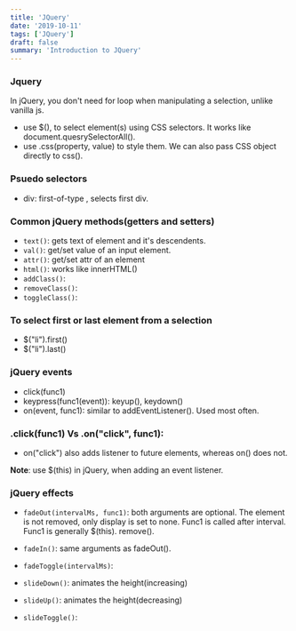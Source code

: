 ```yaml
---
title: 'JQuery'
date: '2019-10-11'
tags: ['JQuery']
draft: false
summary: 'Introduction to JQuery'
---
```


### Jquery

In jQuery, you don't need for loop when manipulating a selection, unlike vanilla js.

- use $(), to select element(s) using CSS selectors. It works like document.quesrySelectorAll().
- use .css(property, value) to style them. We can also pass CSS object directly to css().

### Psuedo selectors

- div: first-of-type , selects first div.

### Common jQuery methods(getters and setters)

- `text()`: gets text of element and it's descendents.
- `val()`: get/set value of an input element.
- `attr()`: get/set attr of an element
- `html()`: works like innerHTML()
- `addClass()`:
- `removeClass()`:
- `toggleClass()`:

### To select first or last element from a selection

- $("li").first()
- $("li").last()

### jQuery events

- click(func1)
- keypress(func1(event)): keyup(), keydown()
- on(event, func1): similar to addEventListener(). Used most often.

### .click(func1) Vs .on("click", func1):

- on("click") also adds listener to future elements, whereas on() does not.

**Note**: use $(this) in jQuery, when adding an event listener.

### jQuery effects

- `fadeOut(intervalMs, func1)`: both arguments are optional. The element is not removed, only display is set to none. Func1 is called after interval. Func1 is generally $(this). remove().

- `fadeIn()`: same arguments as fadeOut().

- `fadeToggle(intervalMs)`:

- `slideDown()`: animates the height(increasing)

- `slideUp()`: animates the height(decreasing)

- `slideToggle()`:

